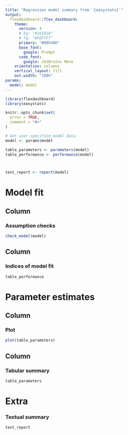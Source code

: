 ```yaml
---
title: "Regression model summary from `{easystats}`"
output: 
  flexdashboard::flex_dashboard:
    theme:
      version: 4
      # bg: "#101010"
      # fg: "#FDF7F7" 
      primary: "#0054AD"
      base_font:
        google: Prompt
      code_font:
        google: JetBrains Mono
    orientation: columns
    vertical_layout: fill
    out.width: "100%"
params:
  model: model
---
```


```r
library(flexdashboard)
library(easystats)

knitr::opts_chunk$set(
  error = TRUE,
  comment = "#>"
)
```

```r
# Get user-specified model data
model <- params$model

table_parameters <- parameters(model)
table_performance <- performance(model)



text_report <- report(model)
```

Model fit 
=====================================  

Column {data-width=550}
-----------------------------------------------------------------------

### Assumption checks

```r
check_model(model)
```

Column {data-width=450}
-----------------------------------------------------------------------

### Indices of model fit

```r
table_performance
```

Parameter estimates
=====================================  

Column {data-width=550}
-----------------------------------------------------------------------

### Plot

```r
plot(table_parameters)
```

Column {data-width=450}
-----------------------------------------------------------------------

### Tabular summary

```r
table_parameters
```

Extra {data-orientation=rows}
=====================================    

### Textual summary

```r
text_report
```

